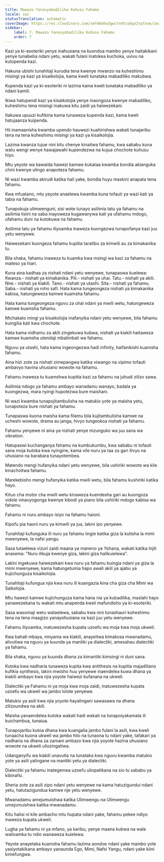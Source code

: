 ```yaml
---
title: Mawazo Yanavyobadilika Kuhusu Fahamu
locale: swc
statusTranslation: automatic
coverImage: https://res.cloudinary.com/xmfm6mhw3gwctndtcubgx2rptnae/image/upload/v1741354419/small_cover_la_gran_rebelion_28716e29d2.webp
sidebar:
    label: 7. Mawazo Yanavyobadilika Kuhusu Fahamu
    order: 7
---
```

Kazi ya ki-esoteriki yenye inahusiana na kuondoa mambo yenye haitakikani yenye tunabeba ndani yetu, wakati fulani inatokea kuchoka, uvivu na kutopenda kazi.

Hakuna ubishi tunahitaji kurudia tena kwenye mwanzo na kuheshimu misingi ya kazi ya kisaikolojia, kama kweli tunataka mabadiliko makubwa.

Kupenda kazi ya ki-esoteriki ni lazima kama kweli tunataka mabadiliko ya ndani kamili.

Ikiwa hatupendi kazi ya kisaikolojia yenye inaongoza kwenye mabadiliko, kuheshimu tena misingi inakuwa kitu zaidi ya haiwezekani.

Itakuwa upuuzi kufikiria kama tunaweza kupenda kazi, kama kweli hatujaanza kuipenda.

Hii inamaanisha kwamba upendo hauwezi kuahirishwa wakati tunajaribu tena na tena kuheshimu misingi ya kazi ya kisaikolojia.

Lazima kwanza tujue nini kitu chenye kinaitwa fahamu, kwa sababu kuna watu wengi wenye hawajawahi kupendezwa na kujua chochote kuhusu hiyo.

Mtu yeyote wa kawaida hawezi kamwe kukataa kwamba bondia akianguka chini kwenye ulingo anapoteza fahamu.

Ni wazi kwamba akirudi katika hali yake, bondia huyu maskini anapata tena fahamu.

Kwa mfuatano, mtu yeyote anaelewa kwamba kuna tofauti ya wazi kati ya tabia na fahamu.

Tunapokuja ulimwenguni, sisi wote tunayo asilimia tatu ya fahamu na asilimia tisini na saba inayoweza kugawanywa kati ya ufahamu mdogo, ufahamu duni na kutokuwa na fahamu.

Asilimia tatu ya fahamu iliyoamka inaweza kuongezwa tunapofanya kazi juu yetu wenyewe.

Haiwezekani kuongeza fahamu kupitia taratibu za kimwili au za kimakanika tu.

Bila shaka, fahamu inaweza tu kuamka kwa msingi wa kazi za fahamu na mateso ya hiari.

Kuna aina kadhaa za nishati ndani yetu wenyewe, tunapaswa kuelewa: Kwanza.- nishati ya kimakanika. Pili.- nishati ya uhai. Tatu.- nishati ya akili. Nne.- nishati ya kiakili. Tano.- nishati ya utashi. Sita.- nishati ya fahamu. Saba.- nishati ya roho safi. Hata kama tungeongeza nishati ya kimakanika kabisa, hatungeweza kamwe kuamsha fahamu.

Hata kama tungeongeza nguvu za uhai ndani ya mwili wetu, hatungeweza kamwe kuamsha fahamu.

Michakato mingi ya kisaikolojia inafanyika ndani yetu wenyewe, bila fahamu kuingilia kati kwa chochote.

Hata kama nidhamu za akili zingekuwa kubwa, nishati ya kiakili haitaweza kamwe kuamsha utendaji mbalimbali wa fahamu.

Nguvu ya utashi, hata kama ingeongezwa hadi infinity, haifanikishi kuamsha fahamu.

Aina hizi zote za nishati zimepangwa katika viwango na vipimo tofauti ambavyo havina uhusiano wowote na fahamu.

Fahamu inaweza tu kuamshwa kupitia kazi za fahamu na juhudi zilizo sawa.

Asilimia ndogo ya fahamu ambayo wanadamu wanayo, badala ya kuongezwa, mara nyingi hupotezwa bure maishani.

Ni wazi kwamba tunapojitambulisha na matukio yote ya maisha yetu, tunapoteza bure nishati ya fahamu.

Tunapaswa kuona maisha kama filamu bila kujitambulisha kamwe na ucheshi wowote, drama au janga, hivyo tungeokoa nishati ya fahamu.

Fahamu yenyewe ni aina ya nishati yenye mzunguko wa juu sana wa vibration.

Hatupaswi kuchanganya fahamu na kumbukumbu, kwa sababu ni tofauti sana moja kutoka kwa nyingine, kama vile nuru ya taa za gari ilivyo na uhusiano na barabara tunayotembea.

Matendo mengi hufanyika ndani yetu wenyewe, bila ushiriki wowote wa kile kinachoitwa fahamu.

Marekebisho mengi hufanyika katika mwili wetu, bila fahamu kushiriki katika hayo.

Kituo cha motor cha mwili wetu kinaweza kuendesha gari au kuongoza vidole vinavyogonga kwenye kibodi ya piano bila ushiriki mdogo kabisa wa fahamu.

Fahamu ni nuru ambayo isiyo na fahamu haioni.

Kipofu pia haoni nuru ya kimwili ya jua, lakini ipo yenyewe.

Tunahitaji kufunguka ili nuru ya fahamu iingie katika giza la kutisha la mimi mwenyewe, la nafsi yangu.

Sasa tutaelewa vizuri zaidi maana ya maneno ya Yohana, wakati katika Injili anasema: "Nuru ilikuja kwenye giza, lakini giza halikuielewa".

Lakini ingekuwa haiwezekani kwa nuru ya fahamu kuingia ndani ya giza la mimi mwenyewe, kama hatungetumia hapo awali akili ya ajabu ya kujichunguza kisaikolojia.

Tunahitaji kufungua njia kwa nuru ili kuangazia kina cha giza cha Mimi wa Saikolojia.

Mtu hawezi kamwe kujichunguza kama hana nia ya kubadilika, maslahi hayo yanawezekana tu wakati mtu anapenda kweli mafundisho ya ki-esoteriki.

Sasa wasomaji wetu wataelewa, sababu kwa nini tunashauri kuheshimu tena na tena maagizo yanayohusiana na kazi juu yetu wenyewe.

Fahamu iliyoamka, inatuwezesha kupata uzoefu wa moja kwa moja ukweli.

Kwa bahati mbaya, mnyama wa kiakili, anayeitwa kimakosa mwanadamu, alivutiwa na nguvu ya kuunda ya mantiki ya dialectiki, amesahau dialectiki ya fahamu.

Bila shaka, nguvu ya kuunda dhana za kimantiki kimsingi ni duni sana.

Kutoka kwa nadharia tunaweza kupita kwa antithesis na kupitia majadiliano kufikia synthesis, lakini mwisho huu yenyewe inaendelea kuwa dhana ya kiakili ambayo kwa njia yoyote haiwezi kufanana na ukweli.

Dialectiki ya Fahamu ni ya moja kwa moja zaidi, inatuwezesha kupata uzoefu wa ukweli wa jambo lolote yenyewe.

Matukio ya asili kwa njia yoyote hayalingani sawasawa na dhana zilizoundwa na akili.

Maisha yanaendelea kutoka wakati hadi wakati na tunapoiyakamata ili kuichambua, tunaiua.

Tunapojaribu kutoa dhana kwa kuangalia jambo fulani la asili, kwa kweli tunaacha kuona ukweli wa jambo hilo na tunaona tu ndani yake, tafakari ya nadharia na dhana za zamani ambazo kwa njia yoyote hazina uhusiano wowote na ukweli uliozingatiwa.

Udanganyifu wa kiakili unavutia na tunataka kwa nguvu kwamba matukio yote ya asili yalingane na mantiki yetu ya dialectiki.

Dialectiki ya fahamu inategemea uzoefu uliopatikana na sio tu sababu ya kibinafsi.

Sheria zote za asili zipo ndani yetu wenyewe na kama hatuzigundui ndani yetu, hatutazigundua kamwe nje yetu wenyewe.

Mwanadamu amejumuishwa katika Ulimwengu na Ulimwengu umejumuishwa katika mwanadamu.

Kitu halisi ni kile ambacho mtu hupata ndani yake, fahamu pekee ndiyo inaweza kupata ukweli.

Lugha ya fahamu ni ya mfano, ya karibu, yenye maana kubwa na wale walioamka tu ndio wanaweza kuielewa.

Yeyote anayetaka kuamsha fahamu lazima aondoe ndani yake mambo yote yasiyotakikana ambayo yanaunda Ego, Mimi, Nafsi Yangu, ndani yake kiini kimefungwa.

